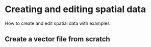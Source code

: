 # Creating and editing spatial data {#data-editing}


How to create and edit spatial data with examples

## Create a vector file from scratch
